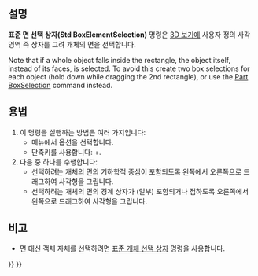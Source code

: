 <languages/>

{{Docnav
|[[Std_BoxSelection/ko|개체 선택 상자]]
|[[Std_SelectAll/ko|모두 선택]]
|[[Std_Edit_Menu/ko|표준 편집 메뉴]]
|IconL=Std_BoxSelection.svg
|IconR=Std_SelectAll.svg
|IconC=Freecad.svg
}}

<div class="mw-translate-fuzzy">
{{GuiCommand/ko
|Name=Std BoxElementSelection
|Name/ko=표준 면 선택 상자
|MenuLocation=편집 → 면 선택 상자
|Workbenches=모두
|Shortcut={{KEY|Shift}}+{{KEY|E}}
|SeeAlso=[[Std_BoxSelection/ko|표준 개체 선택 상자]], [[Std_SelectAll/ko|표준 모두 선택]]
}}
</div>

<span id="Description"></span>
==설명==

<div class="mw-translate-fuzzy">
'''표준 면 선택 상자(Std BoxElementSelection)''' 명령은 [[3D_view/ko|3D 보기]]에 사용자 정의 사각 영역 즉 상자를 그려 개체의 면을 선택합니다.
</div>

Note that if a whole object falls inside the rectangle, the object itself, instead of its faces, is selected. To avoid this create two box selections for each object (hold down {{KEY|Ctrl}} while dragging the 2nd rectangle), or use the [[Part_BoxSelection|Part BoxSelection]] command instead.

<span id="Usage"></span>
==용법==

<div class="mw-translate-fuzzy">
# 이 명령을 실행하는 방법은 여러 가지입니다:
#* 메뉴에서 {{MenuCommand|편집 → [[Image:Std_BoxElementSelection.svg|16px]] 개체 선택 상자}} 옵션을 선택합니다.
#* 단축키를 사용합니다: {{KEY|Shift}}+{{KEY|E}}.
# 다음 중 하나를 수행합니다:
#* 선택하려는 개체의 면의 기하학적 중심이 포함되도록 왼쪽에서 오른쪽으로 드래그하여 사각형을 그립니다.
#* 선택하려는 개체의 면의 경계 상자가 (일부) 포함되거나 접하도록 오른쪽에서 왼쪽으로 드래그하여 사각형을 그립니다.
</div>

<span id="Notes"></span>
==비고==

<div class="mw-translate-fuzzy">
* 면 대신 객체 자체를 선택하려면 [[Std_BoxSelection/ko|표준 개체 선택 상자]] 명령을 사용합니다.
</div>


{{Docnav
|[[Std_BoxSelection/ko|개체 선택 상자]]
|[[Std_SelectAll/ko|모두 선택]]
|[[Std_Edit_Menu/ko|표준 편집 메뉴]]
|IconL=Std_BoxSelection.svg
|IconR=Std_SelectAll.svg
|IconC=Freecad.svg
}}

{{Std_Base_navi{{#translation:}}}}
{{Userdocnavi{{#translation:}}}}